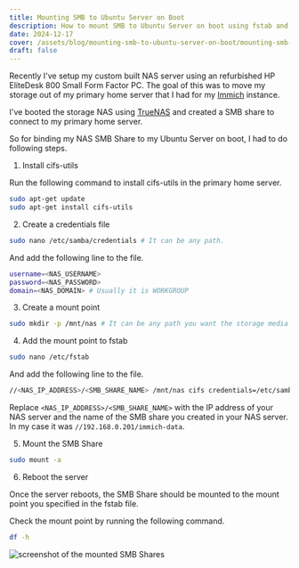 ```yaml
---
title: Mounting SMB to Ubuntu Server on Boot
description: How to mount SMB to Ubuntu Server on boot using fstab and cifs-utils
date: 2024-12-17
cover: /assets/blog/mounting-smb-to-ubuntu-server-on-boot/mounting-smb-to-ubuntu-server-on-boot-1.png
draft: false
---
```


Recently I've setup my custom built NAS server using an refurbished HP EliteDesk 800 Small Form Factor PC. The goal of this was to move my storage out of my primary home server that I had for my [Immich](https://immich.app/) instance. 

I've booted the storage NAS using [TrueNAS](https://www.truenas.com/) and created a SMB share to connect to my primary home server. 

So for binding my NAS SMB Share to my Ubuntu Server on boot, I had to do following steps.

1. Install cifs-utils

Run the following command to install cifs-utils in the primary home server.

```bash
sudo apt-get update
sudo apt-get install cifs-utils
```

2. Create a credentials file

```bash
sudo nano /etc/samba/credentials # It can be any path.
```
And add the following line to the file.

```bash
username=<NAS_USERNAME>
password=<NAS_PASSWORD>
domain=<NAS_DOMAIN> # Usually it is WORKGROUP
```

3. Create a mount point

```bash
sudo mkdir -p /mnt/nas # It can be any path you want the storage media to be mounted to
```

4. Add the mount point to fstab

```bash
sudo nano /etc/fstab
```
And add the following line to the file.

```bash
//<NAS_IP_ADDRESS>/<SMB_SHARE_NAME> /mnt/nas cifs credentials=/etc/samba/credentials,uid=1000,gid=1000,x-systemd.automount 0 0
```

Replace `<NAS_IP_ADDRESS>/<SMB_SHARE_NAME>` with the IP address of your NAS server and the name of the SMB share you created in your NAS server. In my case it was `//192.168.0.201/immich-data`.


5. Mount the SMB Share

```bash
sudo mount -a
```

6. Reboot the server

Once the server reboots, the SMB Share should be mounted to the mount point you specified in the fstab file.

Check the mount point by running the following command.

```bash
df -h
```

![screenshot of the mounted SMB Shares](/assets/blog/mounting-smb-to-ubuntu-server-on-boot/mounting-smb-to-ubuntu-server-on-boot-1.png)


